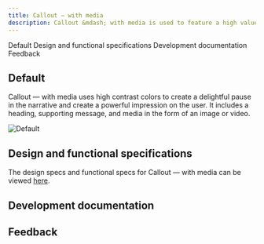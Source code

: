 ```yaml
---
title: Callout – with media
description: Callout &mdash; with media is used to feature a high value media asset such as a customer story. 
---
```



<ComponentDescription name="Callout - with media" type="layout" />

<AnchorLinks>

<AnchorLink>Default</AnchorLink>
<AnchorLink>Design and functional specifications</AnchorLink>
<AnchorLink>Development documentation</AnchorLink>
<AnchorLink>Feedback</AnchorLink>

</AnchorLinks>

## Default
Callout &mdash; with media uses high contrast colors to create a delightful pause in the narrative and create a powerful impression on the user. It includes a heading, supporting message, and media in the form of an image or video.

![Default](../../images/pattern/callout-with-media/callout-with-media.jpg)

## Design and functional specifications

The design specs and functional specs for Callout — with media can be viewed <a href="https://ibm.box.com/s/40njlbssuzazldqxcvza8pfmlgdva15y" target="_blank">here</a>.

## Development documentation

<ComponentStatus name="Callout - with media" type="layout" />

## Feedback

<ComponentFeedback />
